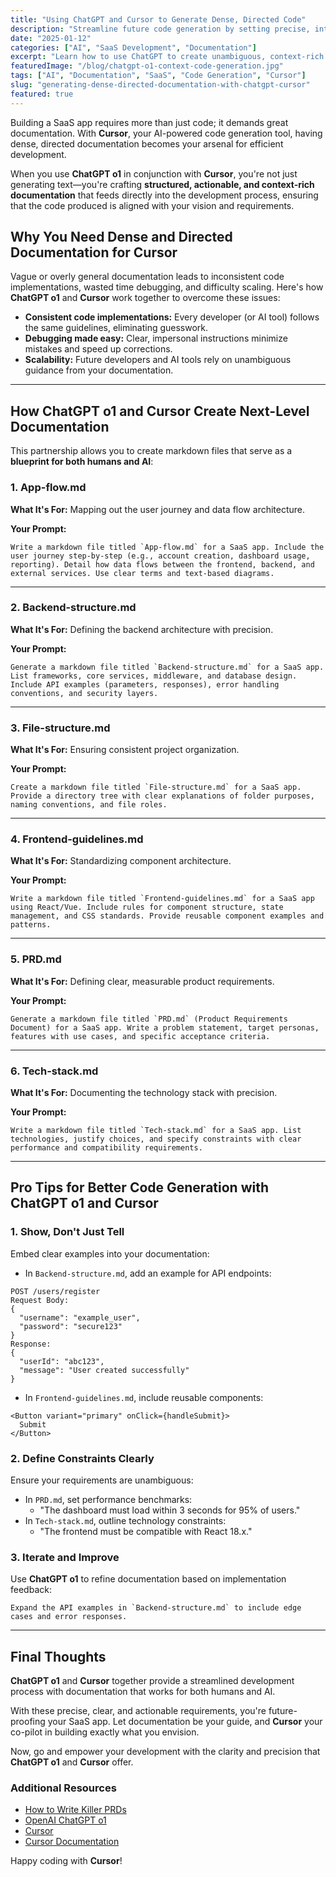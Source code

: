 ```yaml
---
title: "Using ChatGPT and Cursor to Generate Dense, Directed Code"
description: "Streamline future code generation by setting precise, interpretable standards and approaches with ChatGPT and Cursor."
date: "2025-01-12"
categories: ["AI", "SaaS Development", "Documentation"]
excerpt: "Learn how to use ChatGPT to create unambiguous, context-rich documentation for code generation in your SaaS app with Cursor."
featuredImage: "/blog/chatgpt-o1-context-code-generation.jpg"
tags: ["AI", "Documentation", "SaaS", "Code Generation", "Cursor"]
slug: "generating-dense-directed-documentation-with-chatgpt-cursor"
featured: true
---
```


Building a SaaS app requires more than just code; it demands great documentation. With **Cursor**, your AI-powered code generation tool, having dense, directed documentation becomes your arsenal for efficient development.

When you use **ChatGPT o1** in conjunction with **Cursor**, you're not just generating text—you're crafting **structured, actionable, and context-rich documentation** that feeds directly into the development process, ensuring that the code produced is aligned with your vision and requirements.

## Why You Need Dense and Directed Documentation for Cursor

Vague or overly general documentation leads to inconsistent code implementations, wasted time debugging, and difficulty scaling. Here's how **ChatGPT o1** and **Cursor** work together to overcome these issues:

- **Consistent code implementations:** Every developer (or AI tool) follows the same guidelines, eliminating guesswork.
- **Debugging made easy:** Clear, impersonal instructions minimize mistakes and speed up corrections.
- **Scalability:** Future developers and AI tools rely on unambiguous guidance from your documentation.

---

## How ChatGPT o1 and Cursor Create Next-Level Documentation

This partnership allows you to create markdown files that serve as a **blueprint for both humans and AI**:

### 1. **App-flow.md**

**What It's For:** Mapping out the user journey and data flow architecture.

**Your Prompt:**

```
Write a markdown file titled `App-flow.md` for a SaaS app. Include the user journey step-by-step (e.g., account creation, dashboard usage, reporting). Detail how data flows between the frontend, backend, and external services. Use clear terms and text-based diagrams.
```

---

### 2. **Backend-structure.md**

**What It's For:** Defining the backend architecture with precision.

**Your Prompt:**

```
Generate a markdown file titled `Backend-structure.md` for a SaaS app. List frameworks, core services, middleware, and database design. Include API examples (parameters, responses), error handling conventions, and security layers.
```

---

### 3. **File-structure.md**

**What It's For:** Ensuring consistent project organization.

**Your Prompt:**

```
Create a markdown file titled `File-structure.md` for a SaaS app. Provide a directory tree with clear explanations of folder purposes, naming conventions, and file roles.
```

---

### 4. **Frontend-guidelines.md**

**What It's For:** Standardizing component architecture.

**Your Prompt:**

```
Write a markdown file titled `Frontend-guidelines.md` for a SaaS app using React/Vue. Include rules for component structure, state management, and CSS standards. Provide reusable component examples and patterns.
```

---

### 5. **PRD.md**

**What It's For:** Defining clear, measurable product requirements.

**Your Prompt:**

```
Generate a markdown file titled `PRD.md` (Product Requirements Document) for a SaaS app. Write a problem statement, target personas, features with use cases, and specific acceptance criteria.
```

---

### 6. **Tech-stack.md**

**What It's For:** Documenting the technology stack with precision.

**Your Prompt:**

```
Write a markdown file titled `Tech-stack.md` for a SaaS app. List technologies, justify choices, and specify constraints with clear performance and compatibility requirements.
```

---

## Pro Tips for Better Code Generation with ChatGPT o1 and Cursor

### 1. **Show, Don't Just Tell**

Embed clear examples into your documentation:

- In `Backend-structure.md`, add an example for API endpoints:

```
POST /users/register
Request Body:
{
  "username": "example_user",
  "password": "secure123"
}
Response:
{
  "userId": "abc123",
  "message": "User created successfully"
}
```

- In `Frontend-guidelines.md`, include reusable components:

```
<Button variant="primary" onClick={handleSubmit}>
  Submit
</Button>
```

### 2. **Define Constraints Clearly**

Ensure your requirements are unambiguous:

- In `PRD.md`, set performance benchmarks:
  - "The dashboard must load within 3 seconds for 95% of users."
- In `Tech-stack.md`, outline technology constraints:
  - "The frontend must be compatible with React 18.x."

### 3. **Iterate and Improve**

Use **ChatGPT o1** to refine documentation based on implementation feedback:

```
Expand the API examples in `Backend-structure.md` to include edge cases and error responses.
```

---

## Final Thoughts

**ChatGPT o1** and **Cursor** together provide a streamlined development process with documentation that works for both humans and AI.

With these precise, clear, and actionable requirements, you're future-proofing your SaaS app. Let documentation be your guide, and **Cursor** your co-pilot in building exactly what you envision.

Now, go and empower your development with the clarity and precision that **ChatGPT o1** and **Cursor** offer.

### Additional Resources

- [How to Write Killer PRDs](https://www.productplan.com/glossary/product-requirements-document/)
- [OpenAI ChatGPT o1](https://chat.com/)
- [Cursor](https://www.cursor.com/)
- [Cursor Documentation](https://www.cursor.com/docs)

Happy coding with **Cursor**!
